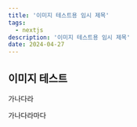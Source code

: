 ```yaml
---
title: '이미지 테스트용 임시 제목'
tags:
  - nextjs
description: '이미지 테스트용 임시 제목'
date: 2024-04-27
---
```


## 이미지 테스트

가나다라

<MdxImage 
  src="https://github.com/InhwanCho/InhwanCho.github.io/assets/111936229/dab3b2c3-b0c1-4cbe-85a7-7044f07c67cb"
  alt="BERT 구조"
  width={600}  
/>

가나다라마다